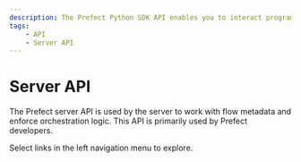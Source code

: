 ```yaml
---
description: The Prefect Python SDK API enables you to interact programmatically with the Server REST API and Prefect Cloud.
tags:
    - API
    - Server API
---
```


# Server API

The Prefect server API is used by the server to work with flow metadata and enforce orchestration logic. This API is primarily used by Prefect developers.

Select links in the left navigation menu to explore.
